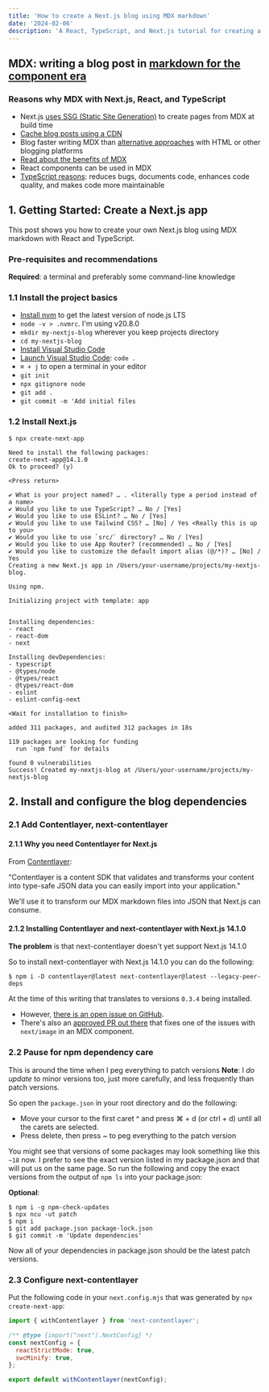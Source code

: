 ```yaml
---
title: 'How to create a Next.js blog using MDX markdown'
date: '2024-02-06'
description: 'A React, TypeScript, and Next.js tutorial for creating a blog using MDX markdown'
---
```


## MDX: writing a blog post in <a href="https://mdxjs.com/" target="markdown-component-era" rel="noopener">markdown for the component era</a>

### Reasons why MDX with Next.js, React, and TypeScript

- Next.js <a href="https://nextjs.org/docs/pages/building-your-application/rendering/static-site-generation" target="nextjs-ssg" rel="noopener">uses
  SSG (Static Site Generation)</a> to create pages from MDX at build time
- <a href="https://aws.amazon.com/caching/cdn/#:~:text=For%20caching%2C%20a%20CDN%20will,Point%20of%20Presence%20(PoP)." target="aws-caching" rel="noopener">Cache blog posts using a CDN</a>
- Blog faster writing MDX than <a href="https://byby.dev/js-markdown-libs" target="mdx-alternatives" rel="noopener">alternative approaches</a> with HTML or other blogging platforms
- <a href="https://mdxjs.com/#mdx-in-short" target="mdx-in-short" rel="noopener">Read about the benefits of MDX</a>
- React components can be used in MDX
- <a href="https://prismic.io/blog/what-is-typescript" target="prismic-what-is-typescript" rel="noopener">TypeScript reasons</a>: reduces bugs, documents code, enhances code quality, and makes code more maintainable

## 1. Getting Started: Create a Next.js app

This post shows you how to create your own Next.js blog using MDX markdown with React and TypeScript.

### Pre-requisites and recommendations

**Required**: a terminal and preferably some command-line knowledge

### 1.1 **Install the project basics**

- <a href="https://github.com/nvm-sh/nvm?tab=readme-ov-file#install--update-script" target="install-nvm" rel="noopener">Install nvm</a> to get the latest version of node.js LTS
- `node -v > .nvmrc`. I'm using v20.8.0
- `mkdir my-nextjs-blog` wherever you keep projects directory
- `cd my-nextjs-blog`
- <a href="https://code.visualstudio.com/" target="install-vs-code">Install Visual Studio Code</a>
- <a href="https://code.visualstudio.com/docs/setup/mac#_launching-from-the-command-line" target="vscode-command-line" rel="noopener">Launch Visual Studio Code</a>: `code .`
- `⌘ + j` to open a terminal in your editor
- `git init`
- `npx gitignore node`
- `git add .`
- `git commit -m 'Add initial files`

### 1.2 **Install Next.js**

```shell showLineNumbers
$ npx create-next-app

Need to install the following packages:
create-next-app@14.1.0
Ok to proceed? (y)

<Press return>

✔ What is your project named? … . <literally type a period instead of a name>
✔ Would you like to use TypeScript? … No / [Yes]
✔ Would you like to use ESLint? … No / [Yes]
✔ Would you like to use Tailwind CSS? … [No] / Yes <Really this is up to you>
✔ Would you like to use `src/` directory? … No / [Yes]
✔ Would you like to use App Router? (recommended) … No / [Yes]
✔ Would you like to customize the default import alias (@/*)? … [No] / Yes
Creating a new Next.js app in /Users/your-username/projects/my-nextjs-blog.

Using npm.

Initializing project with template: app


Installing dependencies:
- react
- react-dom
- next

Installing devDependencies:
- typescript
- @types/node
- @types/react
- @types/react-dom
- eslint
- eslint-config-next

<Wait for installation to finish>

added 311 packages, and audited 312 packages in 18s

119 packages are looking for funding
  run `npm fund` for details

found 0 vulnerabilities
Success! Created my-nextjs-blog at /Users/your-username/projects/my-nextjs-blog
```

## 2. Install and configure the blog dependencies

### 2.1 Add Contentlayer, next-contentlayer

#### 2.1.1 Why you need Contentlayer for Next.js

From <a href="https://contentlayer.dev/" target="content-layer" rel="noopener">Contentlayer</a>:

"Contentlayer is a content SDK that validates and transforms your content into type-safe JSON data you can easily import into your application."

We'll use it to transform our MDX markdown files into JSON that Next.js can consume.

#### 2.1.2 Installing Contentlayer and next-contentlayer with Next.js 14.1.0

**The problem** is that next-contentlayer doesn't yet support Next.js 14.1.0

So to install next-contentlayer with Next.js 14.1.0 you can do the following:

```shell
$ npm i -D contentlayer@latest next-contentlayer@latest --legacy-peer-deps
```

At the time of this writing that translates to versions `0.3.4` being installed.

- However, <a href="https://github.com/shadcn/next-contentlayer/issues/21" target="next-contentlayer-21" rel="noopener">there is an open issue on GitHub</a>.
- There's also an <a href="https://github.com/shadcn/next-contentlayer/pull/24" target="next-contentlayer-pr-24" rel="noopener">approved PR out there</a>
 that fixes one of the issues with `next/image` in an MDX component.

### 2.2 Pause for npm dependency care

This is around the time when I peg everything to patch versions
**Note**: I _do update_ to minor versions too, just more carefully, and less frequently than patch versions.

So open the `package.json` in your root directory and do the following:

- Move your cursor to the first caret ^ and press ⌘ + d (or ctrl + d) until all the carets are selected.
- Press delete, then press ~ to peg everything to the patch version

You might see that versions of some packages may look something like this `~18` now.
I prefer to see the exact version listed in my package.json and that will put us on
the same page. So run the following and copy the exact versions from the output of `npm ls`
into your package.json:

**Optional**:

```shell
$ npm i -g npm-check-updates
$ npx ncu -ut patch
$ npm i
$ git add package.json package-lock.json
$ git commit -m 'Update dependencies'
```

Now all of your dependencies in package.json should be the latest patch versions.

### 2.3 Configure next-contentlayer

Put the following code in your `next.config.mjs` that was generated by `npx create-next-app`:

```javascript
import { withContentlayer } from 'next-contentlayer';

/** @type {import("next").NextConfig} */
const nextConfig = {
  reactStrictMode: true,
  swcMinify: true,
};

export default withContentlayer(nextConfig);
```
